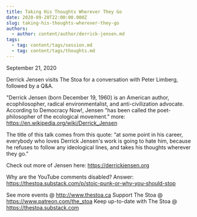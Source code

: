 ```yaml
---
title: Taking His Thoughts Wherever They Go
date: 2020-09-20T22:00:00.000Z
slug: taking-his-thoughts-wherever-they-go
authors:
  - author: content/author/derrick-jensen.md
tags:
  - tag: content/tags/session.md
  - tag: content/tags/thoughts.md
---
```


September 21, 2020

Derrick Jensen visits The Stoa for a conversation with Peter Limberg, followed by a Q&A.

"Derrick Jensen (born December 19, 1960) is an American author, ecophilosopher, radical environmentalist, and anti-civilization advocate. According to Democracy Now!, Jensen "has been called the poet-philosopher of the ecological movement." more: https://en.wikipedia.org/wiki/Derrick_Jensen

The title of this talk comes from this quote: “at some point in his career, everybody who loves Derrick Jensen's work is going to hate him, because he refuses to follow any ideological lines, and takes his thoughts wherever they go.”

Check out more of Jensen here: https://derrickjensen.org

Why are the YouTube comments disabled? Answer: https://thestoa.substack.com/p/stoic-punk-or-why-you-should-stop

See more events @ http://www.thestoa.ca
Support The Stoa @ https://www.patreon.com/the_stoa
Keep up-to-date with The Stoa @ https://thestoa.substack.com
